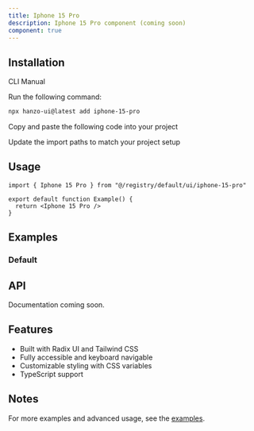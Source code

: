 ```yaml
---
title: Iphone 15 Pro
description: Iphone 15 Pro component (coming soon)
component: true
---
```


<ComponentPreview name="iphone-15-pro-demo" />

## Installation

<Tabs defaultValue="cli">

<TabsList>
  <TabsTrigger value="cli">CLI</TabsTrigger>
  <TabsTrigger value="manual">Manual</TabsTrigger>
</TabsList>

<TabsContent value="cli">

<Steps>

<Step>Run the following command:</Step>

```bash
npx hanzo-ui@latest add iphone-15-pro
```

</Steps>

</TabsContent>

<TabsContent value="manual">

<Steps>

<Step>Copy and paste the following code into your project</Step>

<ComponentSource name="iphone-15-pro" />

<Step>Update the import paths to match your project setup</Step>

</Steps>

</TabsContent>

</Tabs>

## Usage

```tsx
import { Iphone 15 Pro } from "@/registry/default/ui/iphone-15-pro"

export default function Example() {
  return <Iphone 15 Pro />
}
```

## Examples

### Default

<ComponentPreview name="iphone-15-pro-demo" />

## API

Documentation coming soon.

## Features

- Built with Radix UI and Tailwind CSS
- Fully accessible and keyboard navigable  
- Customizable styling with CSS variables
- TypeScript support

## Notes

For more examples and advanced usage, see the [examples](/examples).
